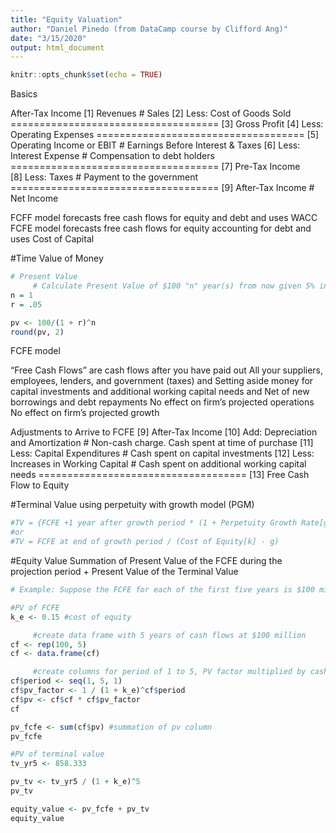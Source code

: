 ---
title: "Equity Valuation"
author: "Daniel Pinedo (from DataCamp course by Clifford Ang)"
date: "3/15/2020"
output: html_document
---

```{r setup, include=FALSE}
knitr::opts_chunk$set(echo = TRUE)
```

Basics

After-Tax Income
[1] Revenues                         # Sales
[2] Less: Cost of Goods Sold
====================================
[3] Gross Profit
[4] Less: Operating Expenses
====================================
[5] Operating Income or EBIT         # Earnings Before Interest & Taxes
[6] Less: Interest Expense           # Compensation to debt holders
====================================
[7] Pre-Tax Income                   
[8] Less: Taxes                      # Payment to the government
====================================
[9] After-Tax Income                 # Net Income

FCFF model forecasts free cash flows for equity and debt and uses WACC
FCFE model forecasts free cash flows for equity accounting for debt and uses Cost of Capital

#Time Value of Money
```{r}
# Present Value
     # Calculate Present Value of $100 "n" year(s) from now given 5% interest rate of return
n = 1
r = .05

pv <- 100/(1 + r)^n
round(pv, 2)

```

FCFE model

"Free Cash Flows" are cash flows after you have paid out
     All your suppliers, employees, lenders, and government (taxes) and
     Setting aside money for capital investments and additional working capital needs and
     Net of new borrowings and debt repayments
     No effect on firm's projected operations
     No effect on firm's projected growth
     
Adjustments to Arrive to FCFE
[9] After-Tax Income
[10] Add: Depreciation and Amortization  # Non-cash charge. Cash spent at time of purchase
[11] Less: Capital Expenditures          # Cash spent on capital investments
[12] Less: Increases in Working Capital  # Cash spent on additional working capital needs
====================================
[13] Free Cash Flow to Equity

#Terminal Value
using perpetuity with growth model (PGM)
```{r}
#TV = {FCFE +1 year after growth period * (1 + Perpetuity Growth Rate[g])} / (Cost of Equity[k] - g)
#or
#TV = FCFE at end of growth period / (Cost of Equity[k] - g)

```

#Equity Value
Summation of Present Value of the FCFE during the projection period + Present Value of the Terminal Value
```{r}
# Example: Suppose the FCFE for each of the first five years is $100 million. Assuming a cost of equity of 15%, the present value of each cash flow is:

#PV of FCFE
k_e <- 0.15 #cost of equity

     #create data frame with 5 years of cash flows at $100 million
cf <- rep(100, 5)
cf <- data.frame(cf)

     #create columns for period of 1 to 5, PV factor multiplied by cash flow 
cf$period <- seq(1, 5, 1)
cf$pv_factor <- 1 / (1 + k_e)^cf$period
cf$pv <- cf$cf * cf$pv_factor
cf

pv_fcfe <- sum(cf$pv) #summation of pv column
pv_fcfe

#PV of terminal value
tv_yr5 <- 858.333

pv_tv <- tv_yr5 / (1 + k_e)^5
pv_tv

equity_value <- pv_fcfe + pv_tv
equity_value

```








     


 
